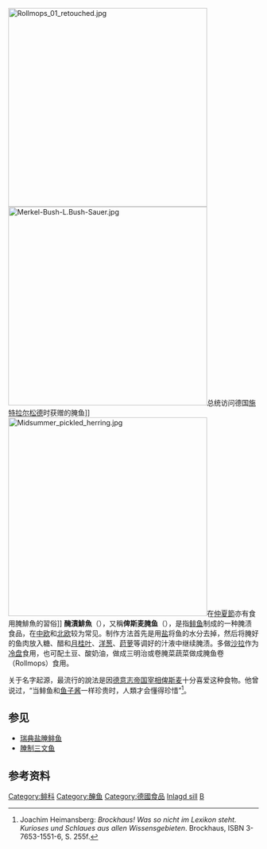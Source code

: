 [[File:Rollmops_01_retouched.jpg|400px]]
[[File:Merkel-Bush-L.Bush-Sauer.jpg|400px]]总统访问德国[[施特拉尔松德|施特拉尔松德]]时获赠的腌鱼]]
[[File:Midsummer_pickled_herring.jpg|400px]]在[[仲夏節|仲夏節]]亦有食用腌鯡魚的習俗]]
'''醃漬鯡魚'''（{{lang-sv|Inlagd sill}}），又稱'''俾斯麦腌鱼'''（{{lang-de|Bismarckhering}}），是指[[大西洋鲱|鲱鱼]]制成的一种腌渍食品，在[[中欧|中欧]]和[[北欧|北欧]]较为常见。制作方法首先是用[[盐|盐]]将鱼的水分去掉，然后将腌好的鱼肉放入糖、醋和[[月桂叶|月桂叶]]、[[洋葱|洋葱]]、[[莳萝|莳萝]]等调好的汁液中继续腌渍。多做[[沙拉|沙拉]]作为[[冷盘|冷盘]]食用，也可配土豆、酸奶油，做成三明治或卷腌菜蔬菜做成腌鱼卷（Rollmops）食用。

关于名字起源，最流行的說法是因[[德意志帝国|德意志帝国]][[宰相|宰相]][[俾斯麦|俾斯麦]]十分喜爱这种食物。他曾说过，“当鲱鱼和[[鱼子酱|鱼子酱]]一样珍贵时，人類才会懂得珍惜”<ref> Joachim Heimansberg: ''Brockhaus! Was so nicht im Lexikon steht. Kurioses und Schlaues aus allen Wissensgebieten''. Brockhaus, ISBN 3-7653-1551-6, S. 255f.</ref>。

== 参见 ==
*[[瑞典盐腌鲱鱼|瑞典盐腌鲱鱼]]
*[[腌制三文鱼|腌制三文鱼]]

==参考资料==
{{reflist}}
{{Commonscat|Pickled Herring}}

[[Category:鲱科|Category:鲱科]]
[[Category:醃鱼|Category:醃鱼]]
[[Category:德國食品|Category:德國食品]]
[[Category:瑞典食品|Inlagd sill]]
[[Category:魚肉製品與魚肉菜餚|B]]